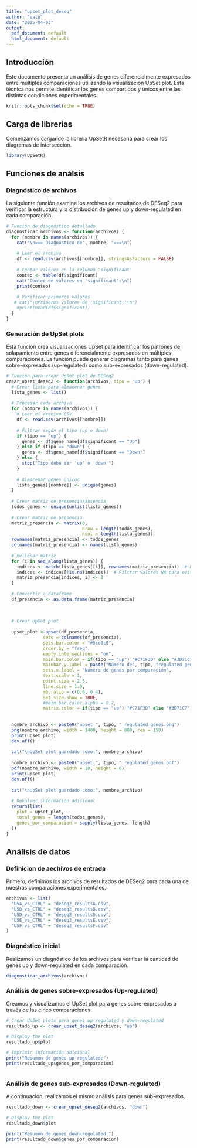 ```yaml
---
title: "upset_plot_deseq"
author: "vale"
date: "2025-04-03"
output:
  pdf_document: default
  html_document: default
---
```


## Introducción

Este documento presenta un análisis de genes diferencialmente expresados entre múltiples comparaciones utilizando la visualización UpSet plot. Esta técnica nos permite identificar los genes compartidos y únicos entre las distintas condiciones experimentales.

```r
knitr::opts_chunk$set(echo = TRUE)
```


## Carga de librerías

Comenzamos cargando la librería UpSetR necesaria para crear los diagramas de intersección.

```r
library(UpSetR)
```

## Funciones de análsis

### Diagnóstico de archivos

La siguiente función examina los archivos de resultados de DESeq2 para verificar la estructura y la distribución de genes up y down-regulated en cada comparación.

```r
# Función de diagnóstico detallado
diagnosticar_archivos <- function(archivos) {
  for (nombre in names(archivos)) {
    cat("\n=== Diagnóstico de", nombre, "===\n")
    
    # Leer el archivo
    df <- read.csv(archivos[[nombre]], stringsAsFactors = FALSE)
    
    # Contar valores en la columna 'significant'
    conteo <- table(df$significant)
    cat("Conteo de valores en 'significant':\n")
    print(conteo)
    
    # Verificar primeros valores
   # cat("\nPrimeros valores de 'significant':\n")
    #print(head(df$significant))
  }
}
```


### Generación de UpSet plots

Esta función crea visualizaciones UpSet para identificar los patrones de solapamiento entre genes diferencialmente expresados en múltiples comparaciones. La función puede generar diagramas tanto para genes sobre-expresados (up-regulated) como sub-expresados (down-regulated).
```r

# Función para crear UpSet plot de DESeq2
crear_upset_deseq2 <- function(archivos, tipo = "up") {
  # Crear lista para almacenar genes
  lista_genes <- list()
  
  # Procesar cada archivo
  for (nombre in names(archivos)) {
    # Leer el archivo CSV
    df <- read.csv(archivos[[nombre]])
    
    # Filtrar según el tipo (up o down)
    if (tipo == "up") {
      genes <- df$gene_name[df$significant == "Up"]
    } else if (tipo == "down") {
      genes <- df$gene_name[df$significant == "Down"]
    } else {
      stop("Tipo debe ser 'up' o 'down'")
    }
    
    # Almacenar genes únicos
    lista_genes[[nombre]] <- unique(genes)
  }
  
  # Crear matriz de presencia/ausencia
  todos_genes <- unique(unlist(lista_genes))
  
  # Crear matriz de presencia
  matriz_presencia <- matrix(0, 
                             nrow = length(todos_genes), 
                             ncol = length(lista_genes))
  rownames(matriz_presencia) <- todos_genes
  colnames(matriz_presencia) <- names(lista_genes)
  
  # Rellenar matriz
  for (i in seq_along(lista_genes)) {
    indices <- match(lista_genes[[i]], rownames(matriz_presencia))  # Buscar índices de los genes en la matriz
    indices <- indices[!is.na(indices)]  # Filtrar valores NA para evitar errores
    matriz_presencia[indices, i] <- 1
  }
  
  # Convertir a dataframe
  df_presencia <- as.data.frame(matriz_presencia)
  
  
  
  # Crear UpSet plot
  
  upset_plot <-upset(df_presencia, 
              sets = colnames(df_presencia),
              sets.bar.color = "#5cc0c0",
              order.by = "freq", 
              empty.intersections = "on",
              main.bar.color = if(tipo == "up") "#C71F3D" else "#3D71C7",
              mainbar.y.label = paste("Número de", tipo, "regulated genes"),
              sets.x.label = "Número de genes por comparación",
              text.scale = 1,
              point.size = 2.5,
              line.size = 1.0,
              mb.ratio = c(0.6, 0.4),
              set_size.show = TRUE,
              #main.bar.color.alpha = 0.7,
              matrix.color = if(tipo == "up") "#C71F3D" else "#3D71C7")
  
  
  nombre_archivo <- paste0("upset_", tipo, "_regulated_genes.png")
  png(nombre_archivo, width = 1400, height = 800, res = 150)
  print(upset_plot)
  dev.off()
  
  cat("\nUpSet plot guardado como:", nombre_archivo)
  
  nombre_archivo <- paste0("upset_", tipo, "_regulated_genes.pdf")
  pdf(nombre_archivo, width = 10, height = 6) 
  print(upset_plot)
  dev.off()
  
  cat("\nUpSet plot guardado como:", nombre_archivo)
  
  # Devolver información adicional
  return(list(
    plot = upset_plot,
    total_genes = length(todos_genes),
    genes_por_comparacion = sapply(lista_genes, length)
  ))
}

```


## Análisis de datos

### Definicion de aechivos de entrada

Primero, definimos los archivos de resultados de DESeq2 para cada una de nuestras comparaciones experimentales.

```r
archivos <- list(
  "U5A_vs_CTRL" = "deseq2_resultsA.csv",
  "U5B_vs_CTRL" = "deseq2_resultsB.csv",
  "U5D_vs_CTRL" = "deseq2_resultsD.csv",
  "U5E_vs_CTRL" = "deseq2_resultsE.csv",
  "U5F_vs_CTRL" = "deseq2_resultsF.csv"
)


```
### Diagnóstico inicial

Realizamos un diagnóstico de los archivos para verificar la cantidad de genes up y down-regulated en cada comparación.
```r
diagnosticar_archivos(archivos)
```

### Análisis de genes sobre-expresados (Up-regulated)

Creamos y visualizamos el UpSet plot para genes sobre-expresados a través de las cinco comparaciones.
```r
# Crear UpSet plots para genes up-regulated y down-regulated
resultado_up <- crear_upset_deseq2(archivos, "up")

# Display the plot
resultado_up$plot

# Imprimir información adicional
print("Resumen de genes up-regulated:")
print(resultado_up$genes_por_comparacion)



```
### Análisis de genes sub-expresados (Down-regulated)

A continuación, realizamos el mismo análisis para genes sub-expresados.
```r
resultado_down <- crear_upset_deseq2(archivos, "down")

# Display the plot
resultado_down$plot

print("Resumen de genes down-regulated:")
print(resultado_down$genes_por_comparacion)
```




